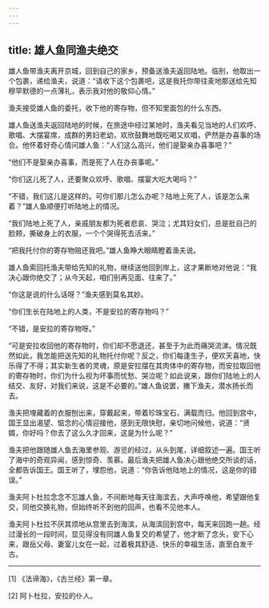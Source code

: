 ```yaml
---
---
---
```

title: 雄人鱼同渔夫绝交
---




雄人鱼带渔夫离开京城，回到自己的家乡，预备送渔夫返回陆地。临别，他取出一个包裹，递给渔夫，说道：“请收下这个包裹吧，这是我托你带往麦地那送给先知穆罕默德的一点薄礼，表示我对他的敬仰心情。”

渔夫接受雄人鱼的委托，收下他的寄存物，但不知里面包的什么东西。

雄人鱼送渔夫返回陆地的时候，在旅途中经过某地时，渔夫看见当地的人们欢呼、歌唱、大摆宴席，成群的男妇老幼，欢欣鼓舞地既吃喝又欢唱，俨然是办喜事的场合。他怀着好奇心情问雄人鱼：“人们这么高兴，他们是娶亲办喜事吧？”

“他们不是娶亲办喜事，而是死了人在办丧事呢。”

“你们这儿死了人，还要聚众欢呼、歌唱、摆宴大吃大喝吗？”

“不错，我们这儿是这样的。可你们那儿怎么办呢？陆地上死了人，该是怎么来着？”雄人鱼顺便打听陆地上的情况。

“我们陆地上死了人，亲戚朋友都为死者悲哀、哭泣；尤其妇女们，总是批自己的脸颊，撕破身上的衣服，一个个哭得死去活来。”

“把我托付你的寄存物赔还我吧。”雄人鱼睁大眼睛瞪着渔夫说。

雄人鱼索回托渔夫带给先知的礼物，继续送他回到岸上，这才果断地对他说：“我决心跟你绝交了；从今天起，咱们别再见面、往来了。”

“你这是说的什么话呀？”渔夫感到莫名其妙。

“你们生长在陆地上的人类，不是安拉的寄存物吗？”

“不错，是安拉的寄存物呀。”

“可是安拉收回他的寄存物时，你们却不愿退还，甚至于为此而痛哭流涕。情况既然如此，我怎能把送先知的礼物托付你呢？反之，你们每逢生子，便欢天喜地，快乐得了不得；其实新生者的灵魂，原是安拉摆在其肉体中的寄存物，而安拉取回他的寄存物时，你们为什么视为坏事而忧愁、哭泣呢？如此说来，跟你们陆地上的人结交、友好，对我们来说，这是不必要的。”雄人鱼说罢，撇下渔夫，潜水扬长而去。

渔夫把埋藏着的衣服刨出来，穿戴起来，带着珍珠宝石，满载而归。他回到宫中，国王显出渴望、惦念的心情迎接他，感到无限快慰，亲切地问候他，说道：“贤婿，你好吗？你去了这么久才回来，这是为什么呢？”

渔夫把他跟随雄人鱼去海里参观、游览的经过，从头到尾，详细叙述一遍。国王听了海中的奇观异闻，感到惊奇、羡慕。最后渔夫把雄人鱼决心跟他绝交所谈的话，全都告诉国王。国王听了，埋怨他，说道：“你告诉他陆地上的情况，这是你的错误。”

渔夫阿卜杜拉念念不忘雄人鱼，不间断地每天往海滨去，大声呼唤他，希望跟他复交，同他交换礼物，但始终听不到他的回声，也看不见他本人。

渔夫阿卜杜拉不厌其烦地从宫里去到海滨，从海滨回到宫中，每天来回跑一趟。经过漫长的一段时间，显见得没有同雄人鱼复交的希望了，他才断了念头，安下心来，跟岳父母、妻室儿女在一起，过着极其舒适、快乐的幸福生活，直至白发千古。



* * *



[1] 《法谛海》，《古兰经》第一章。

[2] 阿卜杜拉，安拉的仆人。